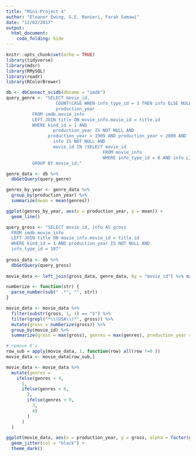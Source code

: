 ```yaml
---
title: "Mini-Project 4"
author: "Eleanor Ewing, G.E. Ranieri, Farah Samawi"
date: "12/02/2017"
output: 
  html_document:
    code_folding: hide
---
```

```r
knitr::opts_chunk$set(echo = TRUE)
library(tidyverse)
library(mdsr)
library(RMySQL)
library(readr)
library(RColorBrewer)
```

```r
db <- dbConnect_scidb(dbname = "imdb")
query_genre <- "SELECT movie_id, 
	               COUNT(CASE WHEN info_type_id = 3 THEN info ELSE NULL END) AS genres,
	               production_year
          FROM imdb.movie_info
          LEFT JOIN title ON movie_info.movie_id = title.id
          WHERE kind_id = 1 AND 
	              production_year IS NOT NULL AND 
                production_year > 1909 AND production_year < 2000 AND
	              info IS NOT NULL AND 
	              movie_id IN (SELECT movie_id
				                     FROM movie_info
				                     WHERE info_type_id = 8 AND info LIKE '%USA%')
          GROUP BY movie_id;"

genre_data <- db %>%
  dbGetQuery(query_genre) 
```

```r
genres_by_year <- genre_data %>%
  group_by(production_year) %>%
  summarize(mean = mean(genres))

ggplot(genres_by_year, aes(x = production_year, y = mean)) +
  geom_line()
```

```r
query_gross <- "SELECT movie_id, info AS gross
  FROM imdb.movie_info
  LEFT JOIN title ON movie_info.movie_id = title.id
  WHERE kind_id = 1 AND production_year IS NOT NULL AND
  info_type_id = 107"
  
gross_data <- db %>%
  dbGetQuery(query_gross)
  
movie_data <- left_join(gross_data, genre_data, by = "movie_id") %>% na.omit()

numberize <- function(str) {
  parse_number(sub(" .*", "", str))
}

movie_data <- movie_data %>%
  filter(substr(gross, 1, 1) == "$") %>%
  filter(grepl("*\\(USA\\)*", gross)) %>%
  mutate(gross = numberize(gross)) %>%
  group_by(movie_id) %>%
  summarize(gross = max(gross), genres = max(genres), production_year = max(production_year))
```

```r
# remove 0's
row_sub = apply(movie_data, 1, function(row) all(row !=0 ))
movie_data <- movie_data[row_sub,]

movie_data <- movie_data %>% 
  mutate(genres = 
    ifelse(genres < 4,
      1,
      ifelse(genres < 6,
        2,
        ifelse(genres < 9,
          3,
          4)
        )
      )
  )
```

```r
ggplot(movie_data, aes(x = production_year, y = gross, alpha = factor(genres))) +
  geom_jitter(col = "black") +
  theme_dark()
```